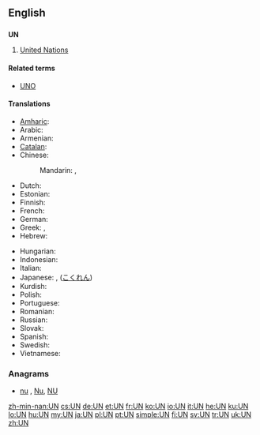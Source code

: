 {{also|Appendix:Variations of "un"}}
==English==
{{wikipedia | un (disambiguation)}}

==={{initialism}}===
'''UN'''

# [[United Nations]]

====Related terms====
* [[UNO]]

====Translations====
{{trans-top|United Nations}}
* [[Amharic]]: {{t|am|ተመድ|sc=Ethi|xs=Amharic}}
* Arabic: {{t|ar|الأمم المتحدة|f|p}}
* Armenian: {{t-|hy|ՄԱԿ|tr=MAK}}
* [[Catalan]]: {{t|ca|ONU}}
* Chinese:
*: Mandarin: {{t-|cmn|聯合國|sc=Hani}},  {{t-|cmn|联合国|tr=Liánhéguó|sc=Hani}}
* Dutch: {{t-|nl|VN}}
* Estonian: {{t|et|ÜRO}}
* Finnish: {{t+|fi|YK}}
* French: {{t+|fr|ONU}}
* German: {{t+|de|UNO}}
* Greek: {{t+|el|ΟΗΕ}}, {{t-|el|ΗE}}
* Hebrew: {{t|he|או״ם|tr=U.M.}}
{{trans-mid}}
* Hungarian: {{t+|hu|ENSZ}}
* Indonesian: {{t-|id|PBB|xs=Indonesian}}
* Italian: {{t+|it|ONU}}
* Japanese: {{t+|ja|UN}}, {{t+|ja|国連|tr=Kokuren}} ([[こくれん]])
* Kurdish: {{t|ku|NY|tr=Neteweyên Yekbûyî|sc=ku-Arab}}
* Polish: {{t|pl|ONZ}}
* Portuguese: {{t+|pt|ONU}}
* Romanian: {{t-|ro|ONU}}
* Russian: {{t+|ru|ООН}}
* Slovak: {{t|sk|OSN}}
* Spanish: {{t+|es|ONU}}
* Swedish: {{t+|sv|FN}}
* Vietnamese: {{t|vi|LHQ|xs=Vietnamese}}
{{trans-bottom}}

===Anagrams===
* [[nu#English|nu]] , [[Nu#English|Nu]], [[NU#English|NU]]

[[zh-min-nan:UN]]
[[cs:UN]]
[[de:UN]]
[[et:UN]]
[[fr:UN]]
[[ko:UN]]
[[io:UN]]
[[it:UN]]
[[he:UN]]
[[ku:UN]]
[[lo:UN]]
[[hu:UN]]
[[my:UN]]
[[ja:UN]]
[[pl:UN]]
[[pt:UN]]
[[simple:UN]]
[[fi:UN]]
[[sv:UN]]
[[tr:UN]]
[[uk:UN]]
[[zh:UN]]